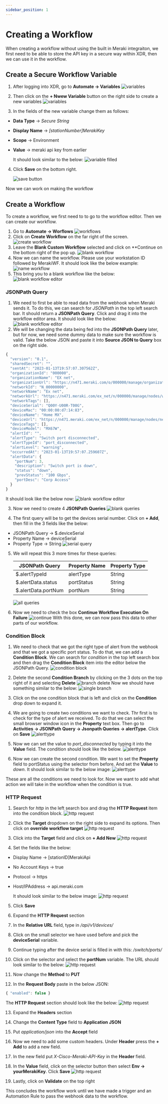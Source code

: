 ```yaml
---
sidebar_position: 1
---
```


# Creating a Workflow

When creating a workflow without using the built in Meraki integraiton, we first need to be able to store the API key in a secure way within XDR, then we can use it in the workflow.

## Create a Secure Workflow Variable

1. After logging into XDR, go to **Automate -> Variables**
   ![variables](./img/variables.png)

2. Then click on the **+ Nwew Variable** button on the right side to create a new variables
   ![variables](./img/new-variable.png)

3. In the fields of the new variable change them as follows:

- **Data Type** -> _Secure String_
- **Display Name** -> _[stationNumber]MerakiKey_
- **Scope** -> Environment
- **Value** -> meraki api key from earlier

  It should look similar to the below:
  ![variable filled](./img/variable-filled.png)

4. Click **Save** on the bottom right.

   ![save button](./img/save.png)

Now we can work on making the workflow

## Create a Workflow

To create a workflow, we first need to to go to the workflow editor. Then we can create our workflow.

1. Go to **Automate -> Worflows**
   ![workflows](./img/workflows-page.png)
2. Click on **Create Workflow** on the far right of the screen.
   ![create workflow](./img/create-workflow.png)
3. Leave the **Blank Custom Workflow** selected and click on \*\*Continue on the bottom right of the pop up.
   ![blank workflow](./img/blank-workflow.png)
4. Now we can name the workflow. Please use your workstation ID followed by MerakiWF. It should look like the below example:
   ![name workflow](./img/name-workflow.png)
5. This bring you to a blank workflow like the below:
   ![blank workflow editor](./img/blank-workflow-editor.png)

### JSONPath Query

1. We need to first be able to read data from the webhook when Meraki sends it. To do this, we can search for _JSONPath_ in the top left search bar. It should return a **JSONPath Query**. Click and drag it into the workflow editor area. It should look like the below:
   ![blank workflow editor](./img/json-path-query.png)
2. We will be changing the data being fed into the **JSONPath Query** later, but for now, we need some dummy data to make sure the workflow is valid. Take the below JSON and paste it into **Source JSON to Query** box on the right side.

```javascript
{
  "version": "0.1",
  "sharedSecret": "",
  "sentAt": "2023-01-13T19:57:07.307562Z",
  "organizationId": "000000",
  "organizationName": "EX net",
  "organizationUrl": "https://n471.meraki.com/o/000000/manage/organization/overview",
  "networkId": "N_00000000",
  "networkName": "Ex net",
  "networkUrl": "https://n471.meraki.com/ex_net/n/000000/manage/nodes/wired_status",
  "networkTags": [],
  "deviceSerial": "Q00Y-U00R-T00G",
  "deviceMac": "00:00:00:d7:14:83",
  "deviceName": "Home MX",
  "deviceUrl": "https://n471.meraki.com/ex_net/n/000000/manage/nodes/new_wired_status",
  "deviceTags": [],
  "deviceModel": "MX67W",
  "alertId": "",
  "alertType": "Switch port disconnected",
  "alertTypeId": "port_disconnected",
  "alertLevel": "warning",
  "occurredAt": "2023-01-13T19:57:07.259607Z",
  "alertData": {
    "portNum": 3,
    "description": "Switch port is down",
    "status": "down",
    "prevStatus": "100 Gbps",
    "portDesc": "Corp Access"
  }
}
```

It should look like the below now:
![blank workflow editor](./img/paste-json.png)

3. Now we need to create 4 **JSONPath Queries**
   ![blank queries](./img/blank-queries.png)

4. The first query will be to get the devices serial number. Click on **+ Add**, then fill in the 3 fields like the below:

- JSONPath Query -> $.deviceSerial
- Property Name -> deviceSerial
- Property Type -> String
  ![serial query](./img/device-serial.png)

5. We will repeat this 3 more times for these queries:

   | JSONPath Query      | Property Name | Property Type |
   | ------------------- | ------------- | ------------- |
   | $.alertTypeId       | alertType     | String        |
   | $.alertData.status  | portStatus    | String        |
   | $.alertData.portNum | portNum       | String        |

   ![all queries](./img/all-queries.png)

6. Now we need to check the box **Continue Workflow Execution On Failure**
   ![continue](./img/continue-workflow.png)
   With this done, we can now pass this data to other parts of our workflow.

### Condition Block

1. We need to check that we got the right type of alert from the webhook and that we got a specific port status. To do that, we can add a **Condition Block**. We can search for _condition_ in the top left search box and then drag the **Condition Block** item into the editor below the JSONPath Query.
   ![condition block](./img/condition-block.png)

2. Delete the second **Condition Branch** by clicking on the 3 dots on the top right of it and selecting **Delete**
   ![branch delete](./img/branch-delete.png)
   Now we should have something similar to the below:
   ![single branch](./img/single-condition.png)

3. Click on the one condition block that is left and click on the **Condition** drop down to expand it.

4. We are going to create two conditions we want to check. Thr first is to check for the type of alert we received. To do that we can select the small browser window icon in the **Property** text box. Then go to **Activities -> JSONPath Query -> Jsonpath Queries -> alertType**. Click on **Save**
   ![alerttype](./img/select-alert-type.png)

5. Now we can set the value to _port_disconnected_ by typing it into the **Value** field. The condition should look like the below.
   ![alerttype](./img/condition-1.png)

6. Now we can create the second condition. We want to set the **Property** field to portStatus using the selector from before. And set the **Value** to _down_. It should look similar to the below image:
   ![alerttype](./img/condition-2.png)

These are all the conditions we need to look for. Now we want to add what action we will take in the workflow when the condition is true.

### HTTP Request

1. Search for _http_ in the left search box and drag the **HTTP Request** item into the condition block.
   ![http request](./img/http-request.png)

2. Click the **Target** dropdown on the right side to expand its options. Then click on **override workflow target**
   ![http request](./img/override-target.png)

3. Click into the **Target** field and click on **+ Add New**
   ![http request](./img/add-new-target.png)

4. Set the fields like the below:

- Display Name -> [stationID]MerakiApi
- No Account Keys -> true
- Protocol -> https
- Host/IPAddress -> api.meraki.com

  It should look similar to the below image:
  ![http request](./img/target-settings.png)

5. Click **Save**

6. Expand the **HTTP Request** section

7. In the **Relative URL** field, type in _/api/v1/devices/_

8. Click on the small selector we have used before and pick the **deviceSerial** variable.

9. Continue typing after the device serial is filled in with this: _/switch/ports/_

10. Click on the selector and select the **portNum** variable. The URL should look similar to the below:
    ![http request](./img/relative-url.png)

11. Now change the **Method** to **PUT**

12. In the **Request Body** paste in the below JSON:

```javascript
{ "enabled": false }
```

The **HTTP Request** section should look like the below:
![http request](./img/http-request-final.png)

13. Expand the **Headers** section

14. Change the **Content Type** field to **Application JSON**

15. Put _application/json_ into the **Accept** field

16. Now we need to add some custom headers. Under **Header** press the **+ Add** to add a new field.

17. In the new field put _X-Cisco-Meraki-API-Key_ in the **Header** field.

18. In the **Value** field, click on the selector button then select **Env -> yourMerakiKey**. Click **Save**
    ![http request](./img/env-meraki-key.png)

19. Lastly, click on **Validate** on the top right

This concludes the workflow work until we have made a trigger and an Automation Rule to pass the webhook data to the workflow.
